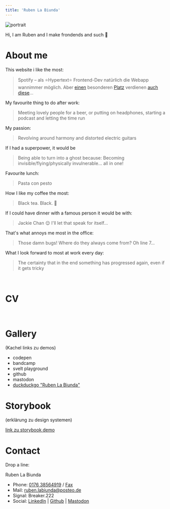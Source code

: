 ```yaml
---
title: 'Ruben La Biunda'
---
```


<style class="text-center"></style>

![portrait](/portrait.jpg#img-sm)

<style class="text-center"></style>

Hi, I am Ruben and I make frondends and such 👋

# About me

This website i like the most:

> Spotify – als ⭐Hypertext⭐ Frontend-Dev natürlich die Webapp wannimmer möglich. Aber [einen](https://motherfuckingwebsite.com/) besonderen [Platz](https://thebestmotherfuckingwebsite.co) verdienen [auch diese](https://www.csszengarden.com/)…

My favourite thing to do after work:

> Meeting lovely people for a beer, or putting on headphones, starting a podcast and letting the time run

My passion:

> Revolving around harmony and distorted electric guitars

If I had a superpower, it would be

> Being able to turn into a ghost because: Becoming invisible/flying/physically invulnerable... all in one!

Favourite lunch:

> Pasta con pesto

How I like my coffee the most:

> Black tea. Black. 🖤

If I could have dinner with a famous person it would be with:

> Jackie Chan 😌 I'll let that speak for itself...

That's what annoys me most in the office:

> Those damn bugs! Where do they always come from? Oh line 7...

What I look forward to most at work every day:

> The certainty that in the end something has progressed again, even if it gets tricky

<br page/>

# CV


<CV />

<br page/>

# Gallery

(Kachel links zu demos)

- codepen
- bandcamp
- svelt playground
- github
- mastodon
- [duckduckgo "Ruben La Biunda"](https://duckduckgo.com/?t=ffab&q=ruben+la+biunda&ia=web)

# Storybook

(erklärung zu design systemen)

[link zu storybook demo](/storybook)

# Contact

Drop a line:

Ruben La Biunda  
- Phone: [0176 38564919][tel] / [Fax][fax]  
- Mail: [ruben.labiunda@posteo.de][mail]  
- Signal: Breaker.222  
- Social: [LinkedIn][li] | [Github][gh] | [Mastodon][ma]

[tel]: tel:+4917638564919
[fax]: https://openmoji.org/library/emoji-1F4E0/
[mail]: mailto:ruben.labiunda@posteo.de
[li]: https://www.linkedin.com/in/ruben-la-biunda-a142537a/
[gh]: https://github.com/gitbreaker222
[ma]: https://chaos.social/@Breaker222

